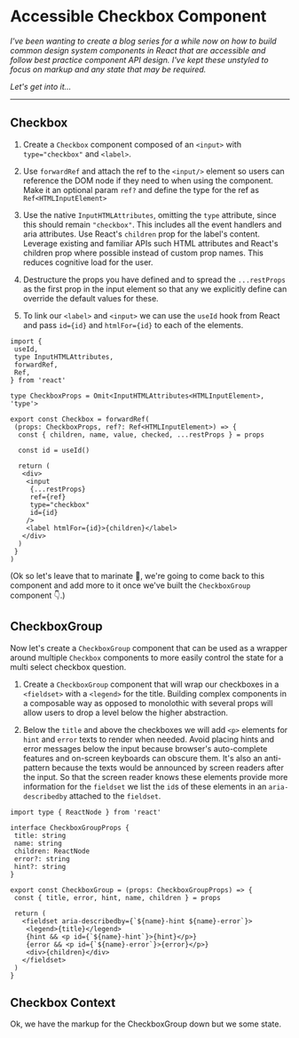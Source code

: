 
<Helmet>
  <title>Accessible Checkbox | Alizeh Khan</title>
</Helmet>

<Container>

# Accessible Checkbox Component

*I've been wanting to create a blog series for a while now on how to build common design system components in React that are accessible and follow best practice component API design. I've kept these unstyled to focus on markup and any state that may be required.*

*Let's get into it...*

---

## Checkbox

1. Create a `Checkbox` component composed of an `<input>` with `type="checkbox"` and `<label>`.

2. Use `forwardRef` and attach the ref to the `<input/>` element so users can reference the DOM node if they need to when using the component. Make it an optional param `ref?` and define the type for the ref as `Ref<HTMLInputElement>`

3. Use the native `InputHTMLAttributes`, omitting the `type` attribute, since this should remain `"checkbox"`. This includes all the event handlers and aria attributes. Use React's `children` prop for the label's content.
<Banner>Leverage existing and familiar APIs such HTML attributes and React's children prop where possible instead of custom prop names. This reduces cognitive load for the user.</Banner>

4. Destructure the props you have defined and to spread the `...restProps` as the first prop in the input element so that any we explicitly define can override the default values for these.

5. To link our `<label>` and `<input>` we can use the `useId` hook from React and pass `id={id}` and `htmlFor={id}` to each of the elements.

```tsx
import {
 useId,
 type InputHTMLAttributes,
 forwardRef,
 Ref,
} from 'react'

type CheckboxProps = Omit<InputHTMLAttributes<HTMLInputElement>, 'type'>

export const Checkbox = forwardRef(
 (props: CheckboxProps, ref?: Ref<HTMLInputElement>) => {
  const { children, name, value, checked, ...restProps } = props

  const id = useId()

  return (
   <div>
    <input
     {...restProps}
     ref={ref}
     type="checkbox"
     id={id}
    />
    <label htmlFor={id}>{children}</label>
   </div>
  )
 }
)
```

(Ok so let's leave that to marinate 🥩, we're going to come back to this component and add more to it once we've built the `CheckboxGroup` component 👇.)

## CheckboxGroup

Now let's create a `CheckboxGroup` component that can be used as a wrapper around multiple `Checkbox` components to more easily control the state for a multi select checkbox question.

1. Create a `CheckboxGroup` component that will wrap our checkboxes in a `<fieldset>` with a `<legend>` for the title.
<Banner>Building complex components in a composable way as opposed to monolothic with several props will allow users to drop a level below the higher abstraction.</Banner>

2. Below the `title` and above the checkboxes we will add `<p>` elements for `hint` and `error` texts to render when needed.
<Banner>Avoid placing hints and error messages below the input because browser's auto-complete features and on-screen keyboards can obscure them. It's also an anti-pattern because the texts would be announced by screen readers after the input.</Banner>
So that the screen reader knows these elements provide more information for the `fieldset` we list the `id`s of these elements in an `aria-describedby` attached to the `fieldset`.

```tsx
import type { ReactNode } from 'react'

interface CheckboxGroupProps {
 title: string
 name: string
 children: ReactNode
 error?: string
 hint?: string
}

export const CheckboxGroup = (props: CheckboxGroupProps) => {
 const { title, error, hint, name, children } = props

 return (
   <fieldset aria-describedby={`${name}-hint ${name}-error`}>
    <legend>{title}</legend>
    {hint && <p id={`${name}-hint`}>{hint}</p>}
    {error && <p id={`${name}-error`}>{error}</p>}
    <div>{children}</div>
   </fieldset>
 )
}
```

## Checkbox Context

Ok, we have the markup for the CheckboxGroup down but we some state.

</Container>
